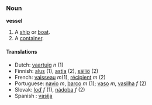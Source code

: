 ===Noun===
'''vessel'''

#A [[ship]] or [[boat]].
#A [[container]].

====Translations====
*Dutch: [[vaartuig]] ''n'' (1)
*Finnish: [[alus#Finnish|alus]] (1), [[astia]] (2), [[säiliö]] (2)
*French: [[vaisseau]] ''m''(1), [[récipient]] ''m'' (2)
*Portuguese: [[navio]] ''m'', [[barco]] ''m'' (1); [[vaso]] ''m'', [[vasilha]] ''f'' (2)
*Slovak: [[loď]] ''f'' (1), [[nádoba]] ''f'' (2)
*Spanish : [[vasija]]